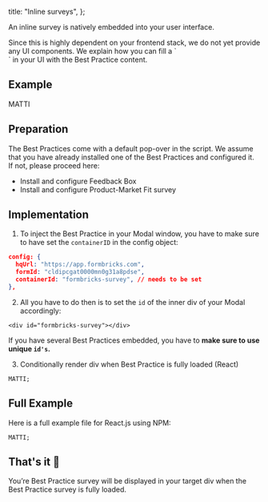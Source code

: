 
  title: "Inline surveys",
};

An inline survey is natively embedded into your user interface.

<Callout title="No UI provided" type="warning">
  Since this is highly dependent on your frontend stack, we do not yet provide any UI components. We explain how you can fill a `<div>` in your UI with the Best Practice content.
</Callout>

## Example

MATTI

## Preparation

The Best Practices come with a default pop-over in the script. We assume that you have already installed one of the Best Practices and configured it. If not, please proceed here:

- <Link href="/docs/best-practices/feedback-box">Install and configure Feedback Box</Link>
- <Link href="/docs/best-practices/pmf-survey">Install and configure Product-Market Fit survey</Link>

## Implementation

1. To inject the Best Practice in your Modal window, you have to make sure to have set the `containerID` in the config object:

```json
config: {
  hqUrl: "https://app.formbricks.com",
  formId: "cldipcgat0000mn0g31a8pdse",
  containerId: "formbricks-survey", // needs to be set
},
```

2. All you have to do then is to set the `id` of the inner div of your Modal accordingly:

```tsx
<div id="formbricks-survey"></div>
```

If you have several Best Practices embedded, you have to **make sure to use unique `id's`.**

3. Conditionally render div when Best Practice is fully loaded (React)

```tsx
MATTI;
```

## Full Example

Here is a full example file for React.js using NPM:

```tsx
MATTI;
```

## That's it 🎉

You’re Best Practice survey will be displayed in your target div when the Best Practice survey is fully loaded.

